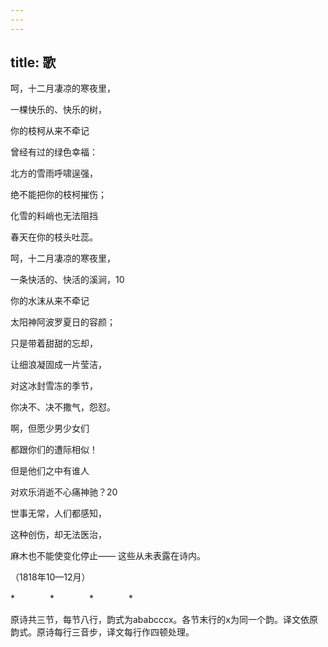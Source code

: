```yaml
---
---
---
```

title: 歌
---




呵，十二月凄凉的寒夜里，

一棵快乐的、快乐的树，

你的枝柯从来不牵记

曾经有过的绿色幸福：

北方的雪雨呼啸逞强，

绝不能把你的枝柯摧伤；

化雪的料峭也无法阻挡

春天在你的枝头吐蕊。





呵，十二月凄凉的寒夜里，

一条快活的、快活的溪涧，10

你的水沫从来不牵记

太阳神阿波罗夏日的容颜；

只是带着甜甜的忘却，

让细浪凝固成一片莹洁，

对这冰封雪冻的季节，

你决不、决不撒气，怨怼。





啊，但愿少男少女们

都跟你们的遭际相似！

但是他们之中有谁人

对欢乐消逝不心痛神驰？20

世事无常，人们都感知，

这种创伤，却无法医治，

麻木也不能使变化停止—— 这些从未表露在诗内。

（1818年10—12月）

*　　　　*　　　　*　　　　*

原诗共三节，每节八行，韵式为ababcccx。各节末行的x为同一个韵。译文依原韵式。原诗每行三音步，译文每行作四顿处理。